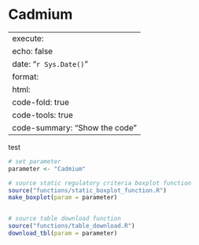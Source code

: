 # Cadmium

---
execute:
  echo: false
date: "`r Sys.Date()`"
format:
  html:
    code-fold: true
    code-tools: true
    code-summary: "Show the code"
---

test

```r

# set parameter
parameter <- "Cadmium"

# source static regulatory criteria boxplot function
source("functions/static_boxplot_function.R")
make_boxplot(param = parameter)


# source table download function
source("functions/table_download.R")
download_tbl(param = parameter)



```
